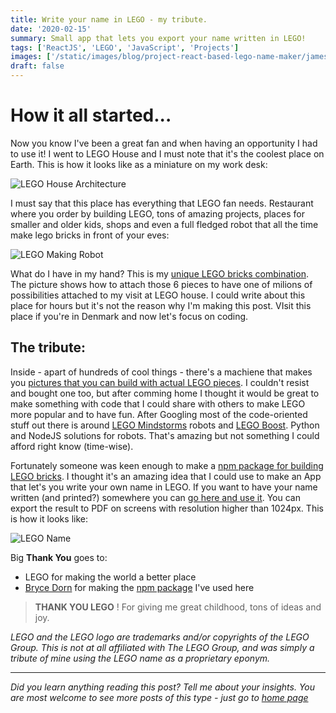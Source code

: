 ```yaml
---
title: Write your name in LEGO - my tribute.
date: '2020-02-15'
summary: Small app that lets you export your name written in LEGO!
tags: ['ReactJS', 'LEGO', 'JavaScript', 'Projects']
images: ['/static/images/blog/project-react-based-lego-name-maker/james-pond-lego-figures-from-keyboard-template.png']
draft: false
---
```


# How it all started...

Now you know I've been a great fan and when having an opportunity I had to use it! I went to LEGO House and I must note that it's the coolest place on Earth. This is how it looks like as a miniature on my work desk:

![LEGO House Architecture](/static/images/blog/project-react-based-lego-name-maker/lego-architecture-lego-house-souvenir.jpg 'LEGOHouseArchitecture')

I must say that this place has everything that LEGO fan needs. Restaurant where you order by building LEGO, tons of amazing projects, places for smaller and older kids, shops and even a full fledged robot that all the time make lego bricks in front of your eves:

![LEGO Making Robot](/static/images/blog/project-react-based-lego-name-maker/lego-house-lego-brick-making-robot.jpg 'LEGOMakingRobot')

What do I have in my hand? This is my [unique LEGO bricks combination][0]. The picture shows how to attach those 6 pieces to have one of milions of possibilities attached to my visit at LEGO house. I could write about this place for hours but it's not the reason why I'm making this post. VIsit this place if you're in Denmark and now let's focus on coding.

## The tribute:

Inside - apart of hundreds of cool things - there's a machiene that makes you [pictures that you can build with actual LEGO pieces][1]. I couldn't resist and bought one too, but after comming home I thought it would be great to make something with code that I could share with others to make LEGO more popular and to have fun. After Googling most of the code-oriented stuff out there is around [LEGO Mindstorms][2] robots and [LEGO Boost][3]. Python and NodeJS solutions for robots. That's amazing but not something I could afford right know (time-wise).

Fortunately someone was keen enough to make a [npm package for building LEGO bricks][4]. I thought it's an amazing idea that I could use to make an App that let's you write your own name in LEGO. If you want to have your name written (and printed?) somewhere you can [go here and use it][5]. You can export the result to PDF on screens with resolution higher than 1024px. This is how it looks like:

![LEGO Name](/static/images/blog/project-react-based-lego-name-maker/exported-lego-name-hvitis.png 'LEGOname')

Big **Thank You** goes to:

- LEGO for making the world a better place
- [Bryce Dorn][6] for making the [npm package][7] I've used here

> **THANK YOU LEGO** ! For giving me great childhood, tons of ideas and joy.

_LEGO and the LEGO logo are trademarks and/or copyrights of the LEGO Group. This is not at all affiliated with The LEGO Group, and was simply a tribute of mine using the LEGO name as a proprietary eponym._

---

_Did you learn anything reading this post? Tell me about your insights. You are most welcome to see more posts of this type - just go to [home page][100]_

[100]: https://hvitis.dev
[0]: https://brickset.com/article/30827/review-624210-lego-house-6-bricks
[1]: https://www.legoland.co.uk/tickets-passes/extras/extra-goodies/lego-mosaic-maker/
[2]: https://en.wikipedia.org/wiki/Lego_Mindstorms
[3]: https://www.space.com/37614-lego-boost.html
[4]: https://www.npmjs.com/package/react-legos
[5]: https://www.hvitis.dev/lego-name-maker
[6]: https://www.linkedin.com/in/brycedorn/
[7]: https://www.npmjs.com/package/react-legos/v/0.0.4
